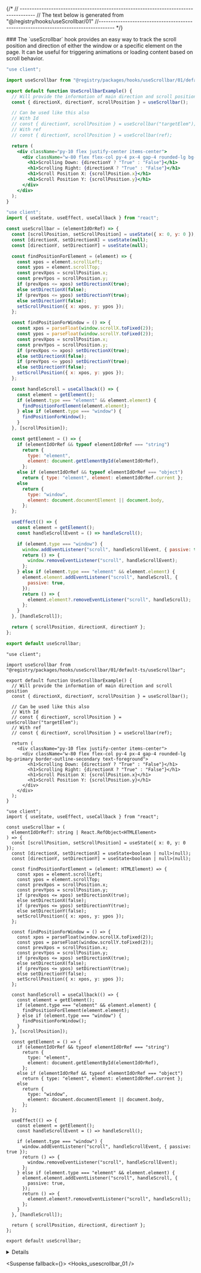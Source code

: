 
{/*
// ------------------------------------------------------------------------------------
    //	The text below is generated from "@/registry/hooks/useScrollbar/01"
//------------------------------------------------------------------------------------
*/}

<Wrapper>
<Title>useScrollbar</Title>
### The `useScrollbar` hook provides an easy way to track the scroll position and direction of either the window or a specific element on the page. It can be useful for triggering animations or loading content based on scroll behavior.

<CodeBlock>

```default|js|example.jsx
"use client";

import useScrollbar from "@registry/packages/hooks/useScrollbar/01/default-js/useScrollbar";

export default function UseScrollbarExample() {
  // Will provide the information of main direction and scroll position
  const { directionX, directionY, scrollPosition } = useScrollbar();

  // Can be used like this also
  // With Id
  // const { directionY, scrollPosition } = useScrollbar("targetElem");
  // With ref
  // const { directionY, scrollPosition } = useScrollbar(ref);

  return (
    <div className="py-10 flex justify-center items-center">
      <div className="w-80 flex flex-col py-4 px-4 gap-4 rounded-lg bg-primary border-outline-secondary text-foreground">
        <h1>Scrolling Down: {directionY ? "True" : "False"}</h1>
        <h1>Scrolling Right: {directionX ? "True" : "False"}</h1>
        <h1>Scroll Position X: {scrollPosition.x}</h1>
        <h1>Scroll Position Y: {scrollPosition.y}</h1>
      </div>
    </div>
  );
}

```

```default|js|useScrollbar.jsx
"use client";
import { useState, useEffect, useCallback } from "react";

const useScrollbar = (elementIdOrRef) => {
  const [scrollPosition, setScrollPosition] = useState({ x: 0, y: 0 });
  const [directionX, setDirectionX] = useState(null);
  const [directionY, setDirectionY] = useState(null);

  const findPositionForElement = (element) => {
    const xpos = element.scrollLeft;
    const ypos = element.scrollTop;
    const prevXpos = scrollPosition.x;
    const prevYpos = scrollPosition.y;
    if (prevXpos <= xpos) setDirectionX(true);
    else setDirectionX(false);
    if (prevYpos <= ypos) setDirectionY(true);
    else setDirectionY(false);
    setScrollPosition({ x: xpos, y: ypos });
  };

  const findPositionForWindow = () => {
    const xpos = parseFloat(window.scrollX.toFixed(2));
    const ypos = parseFloat(window.scrollY.toFixed(2));
    const prevXpos = scrollPosition.x;
    const prevYpos = scrollPosition.y;
    if (prevXpos <= xpos) setDirectionX(true);
    else setDirectionX(false);
    if (prevYpos <= ypos) setDirectionY(true);
    else setDirectionY(false);
    setScrollPosition({ x: xpos, y: ypos });
  };

  const handleScroll = useCallback(() => {
    const element = getElement();
    if (element.type === "element" && element.element) {
      findPositionForElement(element.element);
    } else if (element.type === "window") {
      findPositionForWindow();
    }
  }, [scrollPosition]);

  const getElement = () => {
    if (elementIdOrRef && typeof elementIdOrRef === "string")
      return {
        type: "element",
        element: document.getElementById(elementIdOrRef),
      };
    else if (elementIdOrRef && typeof elementIdOrRef === "object")
      return { type: "element", element: elementIdOrRef.current };
    else
      return {
        type: "window",
        element: document.documentElement || document.body,
      };
  };

  useEffect(() => {
    const element = getElement();
    const handleScrollEvent = () => handleScroll();

    if (element.type === "window") {
      window.addEventListener("scroll", handleScrollEvent, { passive: true });
      return () => {
        window.removeEventListener("scroll", handleScrollEvent);
      };
    } else if (element.type === "element" && element.element) {
      element.element.addEventListener("scroll", handleScroll, {
        passive: true,
      });
      return () => {
        element.element?.removeEventListener("scroll", handleScroll);
      };
    }
  }, [handleScroll]);

  return { scrollPosition, directionX, directionY };
};

export default useScrollbar;

```

```default|ts|example.tsx
"use client";

import useScrollbar from "@registry/packages/hooks/useScrollbar/01/default-ts/useScrollbar";

export default function UseScrollbarExample() {
  // Will provide the information of main direction and scroll position
  const { directionX, directionY, scrollPosition } = useScrollbar();

  // Can be used like this also
  // With Id
  // const { directionY, scrollPosition } = useScrollbar("targetElem");
  // With ref
  // const { directionY, scrollPosition } = useScrollbar(ref);

  return (
    <div className="py-10 flex justify-center items-center">
      <div className="w-80 flex flex-col py-4 px-4 gap-4 rounded-lg bg-primary border-outline-secondary text-foreground">
        <h1>Scrolling Down: {directionY ? "True" : "False"}</h1>
        <h1>Scrolling Right: {directionX ? "True" : "False"}</h1>
        <h1>Scroll Position X: {scrollPosition.x}</h1>
        <h1>Scroll Position Y: {scrollPosition.y}</h1>
      </div>
    </div>
  );
}

```

```default|ts|useScrollbar.tsx
"use client";
import { useState, useEffect, useCallback } from "react";

const useScrollbar = (
  elementIdOrRef?: string | React.RefObject<HTMLElement>
) => {
  const [scrollPosition, setScrollPosition] = useState({ x: 0, y: 0 });
  const [directionX, setDirectionX] = useState<boolean | null>(null);
  const [directionY, setDirectionY] = useState<boolean | null>(null);

  const findPositionForElement = (element: HTMLElement) => {
    const xpos = element.scrollLeft;
    const ypos = element.scrollTop;
    const prevXpos = scrollPosition.x;
    const prevYpos = scrollPosition.y;
    if (prevXpos <= xpos) setDirectionX(true);
    else setDirectionX(false);
    if (prevYpos <= ypos) setDirectionY(true);
    else setDirectionY(false);
    setScrollPosition({ x: xpos, y: ypos });
  };

  const findPositionForWindow = () => {
    const xpos = parseFloat(window.scrollX.toFixed(2));
    const ypos = parseFloat(window.scrollY.toFixed(2));
    const prevXpos = scrollPosition.x;
    const prevYpos = scrollPosition.y;
    if (prevXpos <= xpos) setDirectionX(true);
    else setDirectionX(false);
    if (prevYpos <= ypos) setDirectionY(true);
    else setDirectionY(false);
    setScrollPosition({ x: xpos, y: ypos });
  };

  const handleScroll = useCallback(() => {
    const element = getElement();
    if (element.type === "element" && element.element) {
      findPositionForElement(element.element);
    } else if (element.type === "window") {
      findPositionForWindow();
    }
  }, [scrollPosition]);

  const getElement = () => {
    if (elementIdOrRef && typeof elementIdOrRef === "string")
      return {
        type: "element",
        element: document.getElementById(elementIdOrRef),
      };
    else if (elementIdOrRef && typeof elementIdOrRef === "object")
      return { type: "element", element: elementIdOrRef.current };
    else
      return {
        type: "window",
        element: document.documentElement || document.body,
      };
  };

  useEffect(() => {
    const element = getElement();
    const handleScrollEvent = () => handleScroll();

    if (element.type === "window") {
      window.addEventListener("scroll", handleScrollEvent, { passive: true });
      return () => {
        window.removeEventListener("scroll", handleScrollEvent);
      };
    } else if (element.type === "element" && element.element) {
      element.element.addEventListener("scroll", handleScroll, {
        passive: true,
      });
      return () => {
        element.element?.removeEventListener("scroll", handleScroll);
      };
    }
  }, [handleScroll]);

  return { scrollPosition, directionX, directionY };
};

export default useScrollbar;

```

</CodeBlock>
<Details>


## Parameters

| Name           | Type                                       | Default | Description                                                                                          |
| -------------- | ------------------------------------------ | ------- | ---------------------------------------------------------------------------------------------------- |
| elementIdOrRef | `string` \| `React.RefObject<HTMLElement>` | -       | A string representing the element's ID or a React ref to the target element. Defaults to the window. |

## Return Values

| Name           | Type                       | Description                                                                           |
| -------------- | -------------------------- | ------------------------------------------------------------------------------------- |
| scrollPosition | `{ x: number, y: number }` | An object representing the current scroll position along the x and y axes.            |
| directionX     | `boolean \| null`          | `true` if scrolling right, `false` if scrolling left, `null` if no movement detected. |
| directionY     | `boolean \| null`          | `true` if scrolling down, `false` if scrolling up, `null` if no movement detected.    |

</Details>

<Suspense fallback={<Skeleton className="h-60 rounded-lg" />}>
<Display>
<Hooks_usescrollbar_01 />
</Display>
</Suspense>

</Wrapper>
